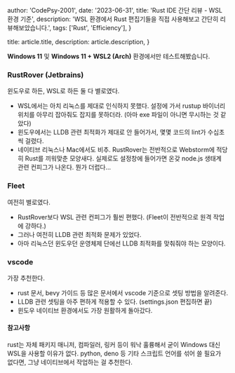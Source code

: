
  author: 'CodePsy-2001',
  date: '2023-06-31',
  title: 'Rust IDE 간단 리뷰 - WSL 환경 기준',
  description: 'WSL 환경에서 Rust 편집기들을 직접 사용해보고 간단히 리뷰해보았습니다.',
  tags: ['Rust', 'Efficiency'],
}

  title: article.title,
  description: article.description,
}


**Windows 11** 및 **Windows 11 + WSL2 (Arch)** 환경에서만 테스트해봤습니다.

### RustRover (Jetbrains)
윈도우로 하든, WSL로 하든 둘 다 별로였다.
- WSL에서는 아치 리눅스를 제대로 인식하지 못했다. 설정에 가서 rustup 바이너리 위치를 아무리 잡아줘도 잡지를 못하더라. (아마 exe 파일이 아니면 무시하는 것 같았다)
- 윈도우에서는 LLDB 관련 최적화가 제대로 안 들어가서, 몇몇 코드의 lint가 수십초씩 걸렸다.
- 네이티브 리눅스나 Mac에서도 비추. RustRover는 전반적으로 Webstorm에 적당히 Rust를 끼워맞춘 모양새다. 실제로도 설정창에 들어가면 온갖 node.js 생태계 관련 컨피그가 나온다. 뭔가 더럽다...

### Fleet
여전히 별로였다.
- RustRover보다 WSL 관련 컨피그가 훨씬 편했다. (Fleet이 전반적으로 원격 작업에 강하다.)
- 그러나 여전히 LLDB 관련 최적화 문제가 있었다.
- 아마 리눅스던 윈도우던 운영체제 단에선 LLDB 최적화를 맞춰줘야 하는 모양이다.

### vscode
가장 추천한다.
- rust 문서, bevy 가이드 등 많은 문서에서 vscode 기준으로 셋팅 방법을 알려준다.
- LLDB 관련 셋팅을 아주 편하게 적용할 수 있다. (settings.json 편집하면 끝)
- 윈도우 네이티브 환경에서도 가장 원활하게 돌아갔다.

#### 참고사항
rust는 자체 패키지 매니저, 컴파일러, 링커 등이 워낙 훌륭해서 굳이 Windows 대신 WSL을 사용할 이유가 없다. python, deno 등 기타 스크립트 언어를 섞어 쓸 필요가 없다면, 그냥 네이티브에서 작업하는 걸 추천한다.
